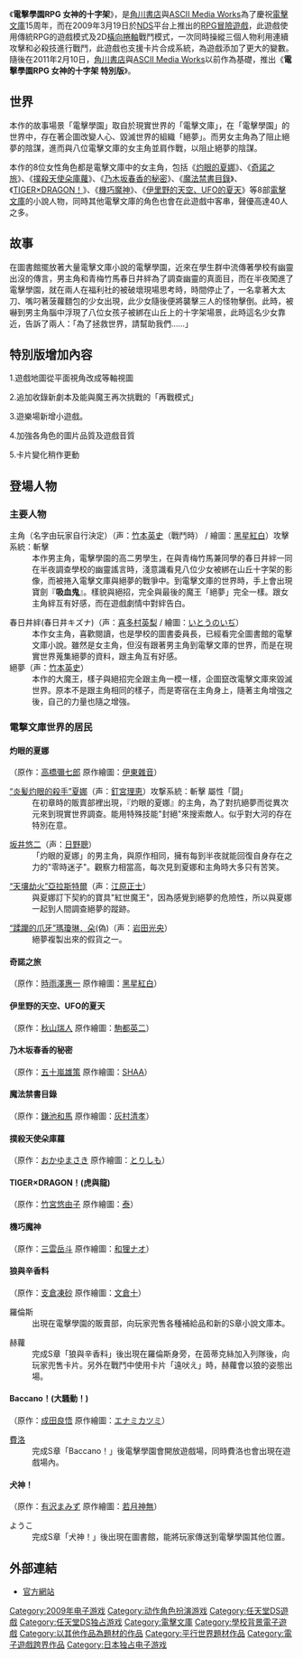 {{Unreferenced |time=2011-02-01T06:28:22+00:00 }}
{{Infobox VG
|title = 電擊學園RPG 女神的十字架
| image = File:電擊學園rpg.jpg
|developer = [[角川書店|角川書店]]
|publisher = ASCII Media Works（原版）<br>角川游戏（特别版）
|released={{vgrelease|JP|2009年3月19日}}<br>'''特别版'''：{{vgrelease|JP|2011年2月10日}} 
|genre = [[动作角色扮演游戏|动作角色扮演]]
|modes = [[单人游戏|单人游戏]]
|platforms = [[任天堂DS|任天堂DS]]
}}
《'''電擊學園RPG 女神的十字架'''》，是[[角川書店|角川書店]]與[[ASCII_Media_Works|ASCII Media Works]]為了慶祝[[電擊文庫|電擊文庫]]15周年，而在2009年3月19日於[[NDS|NDS]]平台上推出的[[電子角色扮演遊戲|RPG]][[冒險遊戲|冒險遊戲]]，此遊戲使用傳統RPG的遊戲模式及2D[[橫向捲軸遊戲|橫向捲軸]]戰鬥模式，一次同時操縱三個人物利用連續攻擊和必殺技進行戰鬥，此遊戲也支援卡片合成系統，為遊戲添加了更大的變數。隨後在2011年2月10日，[[角川書店|角川書店]]與[[ASCII_Media_Works|ASCII Media Works]]以前作為基礎，推出《'''電擊學園RPG 女神的十字架 特別版'''》。

== 世界 ==
本作的故事場景「電擊學園」取自於現實世界的「電擊文庫」，在「電擊學園」的世界中，存在著企圖改變人心、毀滅世界的組織「絕夢」。而男女主角為了阻止絕夢的陰謀，進而與八位電擊文庫的女主角並肩作戰，以阻止絕夢的陰謀。

本作的8位女性角色都是電擊文庫中的女主角，包括《[[灼眼的夏娜|灼眼的夏娜]]》、《[[奇諾之旅|奇諾之旅]]》、《[[撲殺天使朵庫蘿|撲殺天使朵庫蘿]]》、《[[乃木坂春香的秘密|乃木坂春香的秘密]]》、《[[魔法禁書目錄|魔法禁書目錄]]》、《[[TIGER×DRAGON！|TIGER×DRAGON！]]》、《[[機巧魔神|機巧魔神]]》、《[[伊里野的天空、UFO的夏天|伊里野的天空、UFO的夏天]]》等8部[[電擊文庫|電擊文庫]]的小說人物，同時其他電擊文庫的角色也會在此遊戲中客串，聲優高達40人之多。

== 故事 ==
在圖書館擺放著大量電擊文庫小說的電擊學園，近來在學生群中流傳著學校有幽靈出沒的傳言，男主角和青梅竹馬春日井絆為了調查幽靈的真面目，而在半夜闖進了電擊學園，就在兩人在福利社的被破壞現場思考時，時間停止了，一名拿著大太刀、嘴叼著菠蘿麵包的少女出現，此少女隨後便將襲擊三人的怪物擊倒。此時，被嚇到男主角腦中浮現了八位女孩子被綁在山丘上的十字架場景，此時這名少女靠近，告訴了兩人：「為了拯救世界，請幫助我們……」

== 特別版增加內容 ==
1.遊戲地圖從平面視角改成等軸視圖

2.追加收錄新劇本及能與魔王再次挑戰的「再戰模式」

3.遊樂場新增小遊戲。

4.加強各角色的圖片品質及遊戲音質

5.卡片變化稍作更動

== 登場人物 ==
=== 主要人物 ===
; 主角（名字由玩家自行決定）（声：[[竹本英史|竹本英史]]（戰鬥時） / 繪圖：[[黑星紅白|黑星紅白]]）攻擊系統：斬擊
:本作男主角，電擊學園的高二男學生，在與青梅竹馬兼同學的春日井絆一同在半夜調查學校的幽靈謠言時，淺意識看見八位少女被綁在山丘十字架的影像，而被捲入電擊文庫與絕夢的戰爭中。到電擊文庫的世界時，手上會出現寶劍『'''吸血鬼'''』。樣貌與絕招，完全與最後的魔王「絕夢」完全一樣。跟女主角絆互有好感，而在遊戲劇情中對絆告白。

; 春日井絆(春日井キズナ)（声：[[喜多村英梨|喜多村英梨]] / 繪圖：[[いとうのいぢ|いとうのいぢ]]）
:本作女主角，喜歡閱讀，也是學校的圖書委員長，已經看完全圖書館的電擊文庫小說。雖然是女主角，但沒有跟著男主角到電擊文庫的世界，而是在現實世界蒐集絕夢的資料，跟主角互有好感。
; 絕夢（声：[[竹本英史|竹本英史]]）
:本作的大魔王，樣子與絕招完全跟主角一模一樣，企圖竄改電擊文庫來毀滅世界。原本不是跟主角相同的樣子，而是寄宿在主角身上，隨著主角增強之後，自己的力量也隨之增強。

=== 電撃文庫世界的居民 ===
==== 灼眼的夏娜 ====
（原作：[[高橋彌七郎|高橋彌七郎]] 原作繪圖：[[伊東雜音_(1999年出道)|伊東雜音]]）
{{main|灼眼的夏娜}}
; [[灼眼的夏娜登場人物#主要人物|“炎髪灼眼的殺手”夏娜]]（声：[[釘宮理恵|釘宮理恵]]）攻撃系統：斬擊 屬性「闘」
:在初章時的販賣部裡出現，『灼眼的夏娜』的主角，為了對抗絕夢而從異次元來到現實世界調查。能用特殊技能"封絕"來搜索敵人。似乎對大河的存在特別在意。

; [[灼眼的夏娜登場人物#主要人物|坂井悠二]]（声：[[日野聰|日野聰]]）
:「灼眼的夏娜」的男主角，與原作相同，擁有每到半夜就能回復自身存在之力的"零時迷子"。觀察力相當高，每次見到夏娜和主角時大多只有苦笑。

; [[灼眼的夏娜登場人物#主要人物|“天壤劫火”亞拉斯特爾]]（声：[[江原正士|江原正士]]）
: 與夏娜訂下契約的寶具"紅世魔王"，因為感覺到絕夢的危險性，所以與夏娜一起到人間調查絕夢的蹤跡。

; [[灼眼的夏娜登場人物#主要人物|“蹂躪的爪牙”瑪瓊琳．朵]](偽)（声：[[岩田光央|岩田光央]]）
:絕夢複製出來的假貨之一。

==== 奇諾之旅 ====
（原作：[[時雨澤惠一|時雨澤惠一]] 原作繪圖：[[黑星紅白|黑星紅白]]）
{{main|奇諾之旅}}
;
:

==== 伊里野的天空、UFO的夏天 ====
（原作：[[秋山瑞人|秋山瑞人]] 原作繪圖：[[駒都英二|駒都英二]]）
{{main|伊里野的天空、UFO的夏天}}
;
:

==== 乃木坂春香的秘密 ====
（原作：[[五十嵐雄策|五十嵐雄策]] 原作繪圖：[[SHAA|SHAA]]）
{{main|乃木坂春香的秘密}}
;
:

==== 魔法禁書目錄 ====
（原作：[[鎌池和馬|鎌池和馬]] 原作繪圖：[[灰村清孝|灰村清孝]]）
{{main|魔法禁書目錄}}
;
:

==== 撲殺天使朵庫蘿 ====
（原作：[[おかゆまさき|おかゆまさき]] 原作繪圖：[[とりしも|とりしも]]）
{{main|撲殺天使朵庫蘿}}
;
:

==== TIGER×DRAGON！(虎與龍) ====
（原作：[[竹宮悠由子|竹宮悠由子]] 原作繪圖：[[泰|泰]]）
{{main|TIGER×DRAGON！}}
;
:

==== 機巧魔神 ====
（原作：[[三雲岳斗|三雲岳斗]] 原作繪圖：[[和狸ナオ|和狸ナオ]]）
{{main|機巧魔神}}
;
:

==== 狼與辛香料 ====
（原作：[[支倉凍砂|支倉凍砂]] 原作繪圖：[[文倉十|文倉十]]）
{{main|狼與辛香料}}
; 羅倫斯
:出現在電擊學園的販賣部，向玩家兜售各種補給品和新的S章小說文庫本。

; 赫蘿
:完成S章「狼與辛香料」後出現在羅倫斯身旁，在茵蒂克絲加入列隊後，向玩家兜售卡片。另外在戰鬥中使用卡片「遠吠え」時，赫蘿會以狼的姿態出場。

==== Baccano！(大騷動！) ====
（原作：[[成田良悟|成田良悟]] 原作繪圖：[[エナミカツミ|エナミカツミ]]）
{{main|Baccano!}}
; [[Baccano!角色列表|費洛]]
:完成S章「Baccano！」後電擊學園會開放遊戲場，同時費洛也會出現在遊戲場內。

==== 犬神！ ====
（原作：[[有沢まみず|有沢まみず]] 原作繪圖：[[若月神無|若月神無]]）
{{main|犬神！}}
; ようこ
:完成S章「犬神！」後出現在圖書館，能將玩家傳送到電擊學園其他位置。

== 外部連結 ==
* [http://d-game.dengeki.com/gakuen/index.html 官方網站] {{Wayback|url=http://d-game.dengeki.com/gakuen/index.html |date=20110713102626 }}

{{DEFAULTSORT:Dengeki Gakuen RPG Cross of Venus}}
[[Category:2009年电子游戏|Category:2009年电子游戏]]
[[Category:动作角色扮演游戏|Category:动作角色扮演游戏]]
[[Category:任天堂DS遊戲|Category:任天堂DS遊戲]]
[[Category:任天堂DS独占游戏|Category:任天堂DS独占游戏]]
[[Category:電擊文庫|Category:電擊文庫]]
[[Category:學校背景電子遊戲|Category:學校背景電子遊戲]]
[[Category:以其他作品為題材的作品|Category:以其他作品為題材的作品]]
[[Category:平行世界題材作品|Category:平行世界題材作品]]
[[Category:電子遊戲跨界作品|Category:電子遊戲跨界作品]]
[[Category:日本独占电子游戏|Category:日本独占电子游戏]]